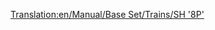 [[Translation:en/Manual/Base Set/Trains/SH '8P']]
{{fr/Manual/Base Set/Trains/Train|Nom=SH "8P"
|Image=[[File:en/Manual/Base Set/Trains/Sh8p.png]]
|Coût=25 781£ (51 562$)
|Vitesse=144 km/h (90 mph)
|Poids=170 t
|Puissance=1600 cv (1193 kW)
|Entretien=2 132£ (4 264$)
|Conception=1954
|Vie=23
|Capacité=N/A
|Description=La locomotive à vapeur la plus rapide et la plus puissante (et la plus coûteuse) dans TTD en climat tempéré. Les nostalgiques de la vapeur pourraient hésiter à la mettre à jour...
|Réalité=Curieusement, cette locomotive est basée sur la [https://www.wikipedia.org/wiki/BR Standard Class 8 British Railways Standard Class 8 "Duke of Gloucester"] (en anglais).
}}